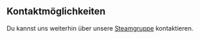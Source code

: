 ## Kontaktmöglichkeiten

Du kannst uns weiterhin über unsere [Steamgruppe](https://steamcommunity.com/groups/goodgamingcommunity) kontaktieren.